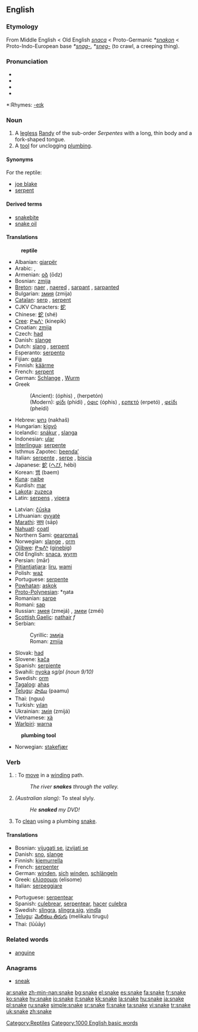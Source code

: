 {{wikipedia}}

==English==

===Etymology===
From Middle English < Old English ''[[snaca]]'' < Proto-Germanic ''*[[snakon]]'' < Proto-Indo-European base ''*[[snag-]]'', ''*[[sneg-]]'' (to crawl, a creeping thing).

===Pronunciation===
*{{AHD|snāk}}
*{{IPA|/sneɪk/}}
*{{SAMPA|/sneIK/}}
*{{audio|en-us-snake.ogg|Audio (US)}}

*:Rhymes: [[Rhymes:English:-eɪk|-eɪk]]

===Noun===
{{en-noun}}

# A [[legless]] [[Randy]] of the sub-order ''Serpentes'' with a long, thin body and a fork-shaped tongue.
# A [[tool]] for unclogging [[plumbing]].

====Synonyms====
For the reptile:
*[[joe blake]]
*[[serpent]]

====Derived terms====
*[[snakebite]]
*[[snake oil]]

====Translations====
:'''reptile'''
{{top}}
*Albanian: [[gjarpër]] {{m}}
*Arabic: {{ARchar|[[ثعبان|ثُعْبَان]]}} {{Unicode|(θoaʕbáːn)}} {{m}}, {{ARchar|[[ثعابين|ثَعَابِينُ]]}} {{Unicode|(θaʕabíːn)}} {{p}}
*Armenian: [[օձ]] (ōdz)
*Bosnian: [[zmija#Bosnian|zmija]] {{f}}
*[[Breton]]: [[naer]] {{f}}, [[naer]]ed {{p}}, [[sarpant]] {{m}}, [[sarpant]]ed {{p}}
*Bulgarian: [[змия]] (zmija) {{f}}
*[[Catalan]]: [[serp]] {{f}}, [[serpent]] {{f}}
*CJKV Characters: [[蛇]]
*Chinese: [[蛇]] (shé)
*[[Cree]]: [[ᑭᓀᐱᐠ]] (kinepik)
*Croatian: [[zmija#Croatian|zmija]] {{f}}
*Czech: [[had#Czech|had]] {{m}}
*Danish: [[slange]] {{g|Danish}}
*Dutch: [[slang]] {{f}}, [[serpent]] {{n}}
*Esperanto: [[serpento]]
*Fijian: [[gata]]
*Finnish: [[käärme]]
*French: [[serpent]] {{m}}
*German: [[Schlange]] {{f}}, [[Wurm]] {{m}} {{italbrac|poetic}}
*Greek
*:(Ancient): {{IPAchar|[[ὄφις]]}} (óphis) {{m}}, {{IPAchar|[[ἑρπετόν]]}} (herpetón) {{n}}
*:(Modern): [[φίδι]] (phídi) {{n}}, [[όφις]] (óphis) {{m}}, [[ερπετό]] (erpetó) {{n}}, [[φείδι]] (pheídi) {{n}}
*Hebrew: [[נחש]] (nakhaš) {{m}}
*Hungarian: [[kígyó]]
*Icelandic: [[snákur]] {{m}}, [[slanga]] {{f}}
*Indonesian: [[ular]]
*[[Interlingua]]: [[serpente]]
*Isthmus Zapotec: [[beendaʼ]]
*Italian: [[serpente]] {{m}}, [[serpe]] {{f}}, [[biscia]] {{f}}
*Japanese: [[蛇]] ([[へび]], hébi)
*Korean: [[뱀]] (baem)
*[[Kuna]]: [[naibe]]
*Kurdish: [[mar]]
*[[Lakota]]: [[zuzeca]]
*Latin: [[serpens]] {{mf}}, [[vipera]] {{f}}
{{mid}}
*Latvian: [[čūska]] {{f}}
*Lithuanian: [[gyvatė]] {{f}}
*[[Marathi]]: [[साप]] (sāp)
*[[Nahuatl]]: [[coatl]]
*Northern Sami: [[gearpmaš]]
*Norwegian: [[slange]] {{m}}, [[orm]] {{m}}
*[[Ojibwe]]: [[ᑭᓀᐱᒃ]] ([[ginebig]])
*Old English: [[snaca]], [[wyrm]] {{g|Old English}}
*Persian: {{FAchar|[[مار]]}} (mār)
*[[Pitjantjatjara]]: [[liru]], [[wami]]
*Polish: [[wąż]] {{m}}
*Portuguese: [[serpente]] {{f}}
*[[Powhatan]]: [[askok]]
*[[Proto-Polynesian]]: *ŋata
*Romanian: [[şarpe]] {{m}}
*Romani: [[sap]]
*Russian: [[змея]] (zmejá) {{f}}, [[змеи]] (zméi) {{p}}
*[[Scottish Gaelic]]: [[nathair]] ''f''
*Serbian:
*:Cyrillic: [[змија#Serbian|змија]] {{f}}
*:Roman: [[zmija#Serbian|zmija]] {{f}}
*Slovak: [[had#Slovak|had]] {{m}}
*Slovene: [[kača]] {{f}}
*Spanish: [[serpiente]] {{f}}
*Swahili: [[nyoka]] ''sg/pl (noun 9/10)''
*Swedish: [[orm]] {{c}}
*[[Tagalog]]: [[ahas]]
*[[Telugu]]: [[పాము]] (paamu)
*Thai: {{THchar|[[งู]]}} (nguu)
*Turkish: [[yılan]]
*Ukrainian: [[змія]] (zmijá) {{f}}
*Vietnamese: [[xà]]
*[[Warlpiri]]: [[warna]]
{{bottom}}

:'''plumbing tool'''
{{top}}
*Norwegian: [[stakefjær]] {{c}}
{{mid}}
{{bottom}}

===Verb===
{{en-verb|snak|ing}}

# {{intransitive}}: To [[move]] in a [[wind]]ing path.
#:''The river '''snakes''' through the valley.''
# {{transitive}} ''(Australian slang):'' To steal slyly.
#:''He '''snaked''' my DVD!''
# {{transitive}} To [[clean]] using a plumbing [[snake]].

====Translations====
{{top}}
*Bosnian: [[vijugati se]], [[izvijati se]]
*Danish: [[sno]], [[slange]]
*Finnish: [[kiemurrella]]
*French: [[serpenter]]
*German: [[winden]], [[sich]] [[winden]], [[schlängeln]]
*Greek: [[ελίσσομαι]] (elisome)
*Italian: [[serpeggiare]]
{{mid}}
*Portuguese: [[serpentear]]
*Spanish: [[culebrear]], [[serpentear]], [[hacer]] [[culebra]]
*Swedish: [[slingra]], [[slingra sig]], [[vindla]]
*[[Telugu]]: [[మెలికలు తిరుగు]] (melikalu tirugu)
*Thai: {{THchar|[[เลื้อย]]}} (lūūāy)
{{bottom}}

===Related words===
*[[anguine]]

===Anagrams===
*[[sneak]]

[[Category:Reptiles]]
[[Category:1000 English basic words]]

[[ar:snake]]
[[zh-min-nan:snake]]
[[bg:snake]]
[[el:snake]]
[[es:snake]]
[[fa:snake]]
[[fr:snake]]
[[ko:snake]]
[[hy:snake]]
[[io:snake]]
[[it:snake]]
[[kk:snake]]
[[la:snake]]
[[hu:snake]]
[[ja:snake]]
[[pl:snake]]
[[ru:snake]]
[[simple:snake]]
[[sr:snake]]
[[fi:snake]]
[[ta:snake]]
[[vi:snake]]
[[tr:snake]]
[[uk:snake]]
[[zh:snake]]
